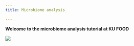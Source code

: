---
title: Microbiome analysis

---

**Welcome to the microbiome analysis tutorial at KU FOOD**  

![](https://media.giphy.com/media/OkJat1YNdoD3W/source.gif)